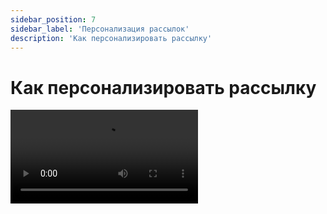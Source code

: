 ```yaml
---
sidebar_position: 7
sidebar_label: 'Персонализация рассылок'
description: 'Как персонализировать рассылку'
---
```



# Как персонализировать рассылку

<Video src="https://www.youtube.com/embed/5NgBw1QNE14" />

В базе знаний есть отдельная статья про персонализацию:

[Как персонализировать рассылку](https://docs.sendsay.ru/email-campaigns/personalization/how-to-personalize-campaign)
